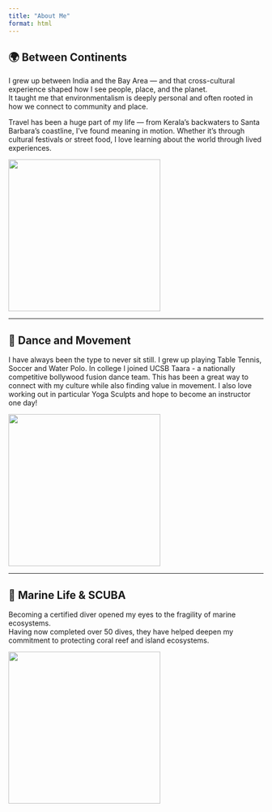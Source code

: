 ```yaml
---
title: "About Me"
format: html
---
```


## 🌍 Between Continents

I grew up between India and the Bay Area — and that cross-cultural experience shaped how I see people, place, and the planet.  
It taught me that environmentalism is deeply personal and often rooted in how we connect to community and place.

Travel has been a huge part of my life — from Kerala’s backwaters to Santa Barbara's coastline, I’ve found meaning in motion. Whether it’s through cultural festivals or street food, I love learning about the world through lived experiences.

![](images/india.jpeg){width=300px}


---

## 💃 Dance and Movement 

I have always been the type to never sit still. I grew up playing Table Tennis, Soccer and Water Polo. In college I joined UCSB Taara - a nationally competitive bollywood fusion dance team. This has been a great way to connect with my culture while also finding value in movement. I also love working out in particular Yoga Sculpts and hope to become an instructor one day! 


![](images/taara.png){width=300px}




---

## 🌊 Marine Life & SCUBA

Becoming a certified diver opened my eyes to the fragility of marine ecosystems.  
Having now completed over 50 dives, they have helped deepen my commitment to protecting coral reef and island ecosystems. 

![](images/scuba.JPG){width=300px}






